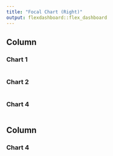 ```yaml
---
title: "Focal Chart (Right)"
output: flexdashboard::flex_dashboard
---
```

    
Column {data-width=300}
-------------------------------------
    
### Chart 1
    
```r
```

### Chart 2

```r
```  

### Chart 4

```r
```  
   
Column {data-width=800}
-------------------------------------
   
 
 
### Chart 4
    
```r
```